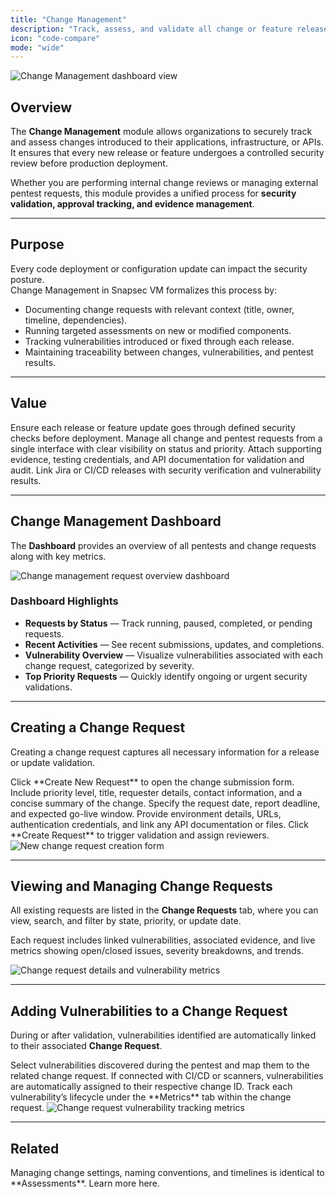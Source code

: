 ```yaml
---
title: "Change Management"
description: "Track, assess, and validate all change or feature release requests through structured security review workflows."
icon: "code-compare"
mode: "wide"
---
```


<Frame caption="Change Management Dashboard showing request summary and vulnerability overview">
  <img src="/images/vm/cm1.png" alt="Change Management dashboard view" />
</Frame>

## Overview

The **Change Management** module allows organizations to securely track and assess changes introduced to their applications, infrastructure, or APIs.  
It ensures that every new release or feature undergoes a controlled security review before production deployment.

Whether you are performing internal change reviews or managing external pentest requests, this module provides a unified process for **security validation, approval tracking, and evidence management**.

---

## Purpose

Every code deployment or configuration update can impact the security posture.  
Change Management in Snapsec VM formalizes this process by:

- Documenting change requests with relevant context (title, owner, timeline, dependencies).
- Running targeted assessments on new or modified components.
- Tracking vulnerabilities introduced or fixed through each release.
- Maintaining traceability between changes, vulnerabilities, and pentest results.

---

## Value

<Columns cols={2}>
  <Card title="Security in Every Release" icon="shield-check">
    Ensure each release or feature update goes through defined security checks before deployment.
  </Card>
  <Card title="Centralized Request Tracking" icon="list-checks">
    Manage all change and pentest requests from a single interface with clear visibility on status and priority.
  </Card>
  <Card title="Evidence-based Validation" icon="file-certificate">
    Attach supporting evidence, testing credentials, and API documentation for validation and audit.
  </Card>
  <Card title="Seamless Integration" icon="git-branch">
    Link Jira or CI/CD releases with security verification and vulnerability results.
  </Card>
</Columns>

---

## Change Management Dashboard

The **Dashboard** provides an overview of all pentests and change requests along with key metrics.

<Frame caption="Dashboard view summarizing requests and vulnerability distribution">
  <img src="/images/vm/cm2.png" alt="Change management request overview dashboard" />
</Frame>

### Dashboard Highlights

- **Requests by Status** — Track running, paused, completed, or pending requests.  
- **Recent Activities** — See recent submissions, updates, and completions.  
- **Vulnerability Overview** — Visualize vulnerabilities associated with each change request, categorized by severity.  
- **Top Priority Requests** — Quickly identify ongoing or urgent security validations.

---

## Creating a Change Request

Creating a change request captures all necessary information for a release or update validation.

<Steps>
  <Step title="Navigate to Change Management → Change Requests">
    Click **Create New Request** to open the change submission form.
  </Step>
  <Step title="Add Request Summary">
    Include priority level, title, requester details, contact information, and a concise summary of the change.
  </Step>
  <Step title="Set Timeline">
    Specify the request date, report deadline, and expected go-live window.
  </Step>
  <Step title="Add Technical Details">
    Provide environment details, URLs, authentication credentials, and link any API documentation or files.
  </Step>
  <Step title="Submit for Review">
    Click **Create Request** to trigger validation and assign reviewers.
  </Step>
</Steps>

<Frame caption="Change Request creation form capturing summary and technical details">
  <img src="/images/vm/cm3.png" alt="New change request creation form" />
</Frame>

---

## Viewing and Managing Change Requests

All existing requests are listed in the **Change Requests** tab, where you can view, search, and filter by state, priority, or update date.

Each request includes linked vulnerabilities, associated evidence, and live metrics showing open/closed issues, severity breakdowns, and trends.

<Frame caption="Change Request details with metrics and vulnerability insights">
  <img src="/images/vm/cm4.png" alt="Change request details and vulnerability metrics" />
</Frame>

---

## Adding Vulnerabilities to a Change Request

During or after validation, vulnerabilities identified are automatically linked to their associated **Change Request**.

<Steps>
  <Step title="From the Assessment">
    Select vulnerabilities discovered during the pentest and map them to the related change request.
  </Step>
  <Step title="Auto Link via Integration">
    If connected with CI/CD or scanners, vulnerabilities are automatically assigned to their respective change ID.
  </Step>
  <Step title="Review and Track Progress">
    Track each vulnerability’s lifecycle under the **Metrics** tab within the change request.
  </Step>
</Steps>

<Frame caption="Metrics showing severity distribution and vulnerability progress within a change request">
  <img src="/images/vm/cm5.png" alt="Change request vulnerability tracking metrics" />
</Frame>

---

## Related

<Card title="Assessments" icon="clipboard-list" href="/images/vm/assessments">
  Managing change settings, naming conventions, and timelines is identical to **Assessments**. Learn more here.
</Card>
